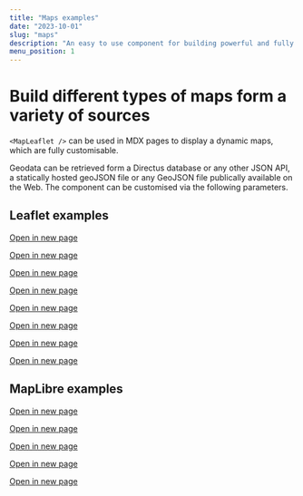 ```yaml
---
title: "Maps examples"
date: "2023-10-01"
slug: "maps"
description: "An easy to use component for building powerful and fully customizable maps"
menu_position: 1
---
```


# Build different types of maps form a variety of sources

`<MapLeaflet />` can be used in MDX pages to display a dynamic maps, which are fully customisable.

Geodata can be retrieved form a Directus database or any other JSON API, a statically hosted geoJSON file or any GeoJSON file publically available on the Web. The component can be customised via the following parameters.





## Leaflet examples

[Open in new page](./examples/leaflet-adding-raster-basemaps)
<AddingRasterBasemaps />

[Open in new page](./examples/leaflet-all-shorthand-basemaps)
<AddingRasterBasemapsShorthand />

[Open in new page](./examples/leaflet-local-geojson)
<LeafletAndLocalGeoJSON />

[Open in new page](./examples/leaflet-local-geojson-with-styling)
<LeafletAndLocalGeoJSONWithStyling />

[Open in new page](./examples/leaflet-remote-geojson)
<LeafletAndRemoteGeoJSON />

[Open in new page](./examples/leaflet-remote-geojson-with-list-features)
<LeafletAndRemoteGeoJSONWithListFeatures />

[Open in new page](./examples/leaflet-directus)
<LeafletAndDirectus />

[Open in new page](./examples/leaflet-directus-with-filter)
<LeafletAndDirectusWithFilter />

## MapLibre examples

[Open in new page](./examples/maplibre-from-json-style)
<MaplibreFromJsonStyle />

[Open in new page](./examples/maplibre-from-json-style-custom)
<MaplibreFromJsonStyleCustom />

[Open in new page](./examples/maplibre-from-json-style-controls)
<MaplibreFromJsonStyleControls />

[Open in new page](./examples/maplibre-local-geojson)
<MaplibreLocalGeoJSON />

[Open in new page](./examples/maplibre-directus-with-filter)
<MaplibreAndDirectusWithFilter />
